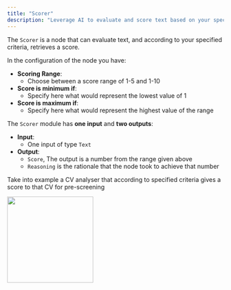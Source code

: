 ```yaml
---
title: "Scorer"
description: "Leverage AI to evaluate and score text based on your specific criteria."
---
```


The `Scorer` is a node that can evaluate text, and according to your specified criteria, retrieves a score.

In the configuration of the node you have:

- **Scoring Range**: 
  - Choose between a score range of 1-5 and 1-10
- **Score is minimum if**: 
  - Specify here what would represent the lowest value of 1
- **Score is maximum if**: 
  - Specify here what would represent the highest value of the range

The `Scorer` module has **one input** and **two outputs**:

- **Input**: 
  - One input of type `Text`
- **Output**: 
  - `Score`, The output is a number from the range given above
  - `Reasoning` is the rationale that the node took to achieve that number

Take into example a CV analyser that according to specified criteria gives a score to that CV for pre-screening

<img height="200" src="/images/Scorer.png" />
